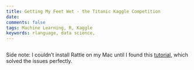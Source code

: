 ```yaml
---
title: Getting My Feet Wet - the Titanic Kaggle Competition
date: 
comments: false
tags: Machine Learning, R, Kaggle
keywords: rlanguage, data science, 
---
```


```r


```

Side note: I couldn't install Rattle on my Mac until I found this [tutorial](http://marcoghislanzoni.com/blog/2014/08/29/solved-installing-rattle-r-3-1-mac-os-x-10-9/), which solved the issues perfectly.